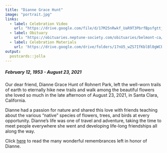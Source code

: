 ```yaml
---
title: "Dianne Grace Hunt"
image: "portrait.jpg"
links:
  - label: Celebration Video
    url: "https://drive.google.com/file/d/17M25nRwkf_UaR9T3PbrfBpsfgttjrIGz/view?usp=sharing"
  - label: Obituary 
    url: "https://obituaries.neptune-society.com/obituaries/belmont-ca/dianne-hunt-10325369"
  - label: Celebration Materials
    url: 'https://drive.google.com/drive/folders/17nU5_wZS7IfKblBl0gWCPXVVyglKNGkN?usp=sharing'
output:
  postcards::jolla
---
```


##### February 12, 1953 - August 23, 2021

Our dear friend, Dianne Grace Hunt of Rohnert Park, left the well-worn trails of earth to eternally hike new trails and walk among the beautiful flowers she loved so much in the late afternoon of August 23, 2021, in Santa Clara, California.


Dianne had a passion for nature and shared this love with friends teaching about the various “native” species of flowers, trees, and birds at every opportunity. Dianne’s life was one of travel and adventure, taking the time to meet people everywhere she went and developing life-long friendships all along the way.

Click <a href='Remembrance-Document-Final.pdf'>here</a> to read the many wonderful remembrances left in honor of Dianne.